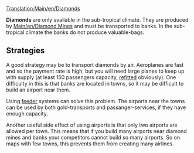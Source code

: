 [[Translation:Main/en/Diamonds]]
{{en/Cargo|name=Diamonds
|image=Diamonds.png
|produced=[[Main/en/Diamond Mine]]
|accepted=[[Main/en/Bank]]
}}

'''Diamonds''' are only available in the sub-tropical climate. They are produced by [[Main/en/Diamond Mine]]s and must be transported to banks. In the sub-tropical climate the banks do not produce valuable-bags.

== Strategies ==
A good strategy may be to transport diamonds by air. Aeroplanes are fast and so the payment rate is high, but you will need large planes to keep up with supply (at least 150 passengers capacity, [[Main/en/Refit|refitted]] obviously). One difficulty in this is that banks are located in towns, so it may be difficult to build an airport near them.

Using [[Main/en/Feeder service|feeder]] systems can solve this problem. The airports near the towns can be used by both gold-transports and passanger-services, if they have enough capacity.

Another useful side effect of using airports is that only two airports are allowed per town. This means that if you build many airports near diamond mines and banks your competitors cannot build so many airports. So on maps with few towns, this prevents them from creating many airlines.